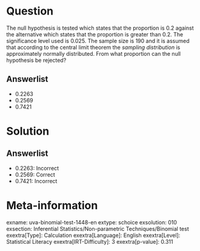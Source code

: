 Question
========

The null hypothesis is tested which states that the proportion is 0.2 against the alternative which states that the proportion is greater than 0.2. The significance level used is 0.025. The sample size is 190 and it is assumed that according to the central limit theorem the *sampling distribution* is approximately normally distributed. From what proportion can the null hypothesis be rejected?

Answerlist
----------

* 0.2263
* 0.2569
* 0.7421

Solution
========

Answerlist
----------

* 0.2263: Incorrect
* 0.2569: Correct
* 0.7421: Incorrect

Meta-information
================
exname: uva-binomial-test-1448-en
extype: schoice
exsolution: 010
exsection: Inferential Statistics/Non-parametric Techniques/Binomial test
exextra[Type]: Calculation
exextra[Language]: English
exextra[Level]: Statistical Literacy
exextra[IRT-Difficulty]: 3
exextra[p-value]: 0.311
